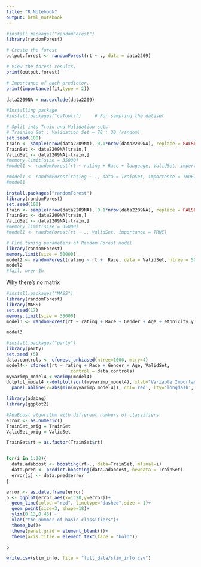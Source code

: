```yaml
---
title: "R Notebook"
output: html_notebook
---
```



```r
#install.packages("randomForest")
library(randomForest)

# Create the forest
output.forest <- randomForest(rt ~ ., data = data2209)

# View the forest results.
print(output.forest) 

# Importance of each predictor.
print(importance(fit,type = 2)) 


```
```r
data2209NA = na.exclude(data2209)
```



```r
#Installing package
#install.packages("caTools")	 # For sampling the dataset

# Split into Train and Validation sets
# Training Set : Validation Set = 70 : 30 (random)
set.seed(100)
train <- sample(nrow(data2209NA), 0.1*nrow(data2209NA), replace = FALSE)
TrainSet <- data2209NA[train,]
ValidSet <- data2209NA[-train,]
#memory.limit(size = 35000) 
#model1 <- randomForest(rt ~ rating + Race + language, ValidSet, importance = TRUE)

#model1 <- randomForest(rating ~ ., data = TrainSet, importance = TRUE)
#model1
```



```r
install.packages("randomForest")
library(randomForest)
set.seed(100)
train <- sample(nrow(data2209NA), 0.1*nrow(data2209NA), replace = FALSE)
TrainSet <- data2209NA[train,]
ValidSet <- data2209NA[-train,]
#memory.limit(size = 35000) 
#model1 <- randomForest(rt ~ ., ValidSet, importance = TRUE)
```


```r
# Fine tuning parameters of Random Forest model
library(randomForest)
memory.limit(size = 50000) 
model2 <- randomForest(rating ~ rt +  Race, data = ValidSet, ntree = 500, mtry = 2, importance = TRUE)
model2
#fail, over 1h 
```
Why there's no matrix

```r
#install.packages("MASS")
library(randomForest)
library(MASS)
set.seed(17)
memory.limit(size = 35000) 
model3 <- randomForest(rt ~ rating + Race + Gender + Age + ethnicity.y, data = ValidSet, mtry = 2, importance = TRUE, do.trace = 100)

model3
```


```r
#install.packages("party")
library(party)
set.seed (5)
data.controls <- cforest_unbiased(ntree=1000, mtry=4)
model4<- cforest(rt ~ rating + Race + Gender + Age, ValidSet,
                        control = data.controls) 
myvarimp_model4 <-varimp(model4)
dotplot_model4 <-dotplot(sort(myvarimp_model4), xlab="Variable Importance (predictors to right of dashed line differ from noise)", panel=function(x,y) {panel.dotplot(x, y, col='darkblue', pch=16, cex=1.1) 
  panel.abline(v=abs(min(myvarimp_model4)), col='red', lty='longdash', lwd=2)})

```

```r
library(adabag)
library(ggplot2)

```

```r

#AdaBoost algorithm with different numbers of classifiers
error <- as.numeric()
TrainSet_orig = TrainSet
ValidSet_orig = ValidSet

TrainSet$rt = as.factor(TrainSet$rt)


for(i in 1:20){
  data.adaboost <- boosting(rt~., data=TrainSet, mfinal=i)
  data.pred <- predict.boosting(data.adaboost, newdata = TrainSet)
  error[i] <- data.pred$error
}

error <- as.data.frame(error)
p <- ggplot(error,aes(x=1:20,y=error))+
  geom_line(colour="red", linetype="dashed",size = 1)+
  geom_point(size=3, shape=18)+
  ylim(0.13,0.45) +
  xlab("the number of basic classifiers")+
  theme_bw()+
  theme(panel.grid = element_blank())+
  theme(axis.title = element_text(face = "bold"))

p
```

```r
write.csv(stim_info, file = "full_data/stim_info.csv")
```



